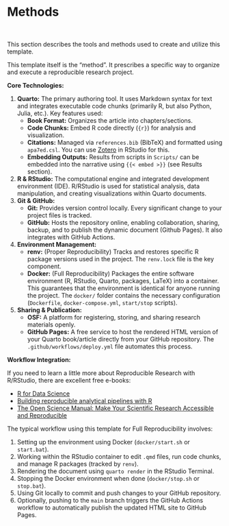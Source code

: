 # Methods

<br>

This section describes the tools and methods used to create and utilize this template.

This template itself is the "method". It prescribes a specific way to organize and execute a reproducible research project.

**Core Technologies:**

1.  **Quarto:** The primary authoring tool. It uses Markdown syntax for text and integrates executable code chunks (primarily R, but also Python, Julia, etc.). Key features used:
    -   **Book Format:** Organizes the article into chapters/sections.
    -   **Code Chunks:** Embed R code directly (`{r}`) for analysis and visualization.
    -   **Citations:** Managed via `references.bib` (BibTeX) and formatted using `apa7ed.csl`. You can use [Zotero](https://www.zotero.org/) in RStudio for this.
    -   **Embedding Outputs:** Results from scripts in `Scripts/` can be embedded into the narrative using `{{< embed >}}` (see Results section).
2.  **R & RStudio:** The computational engine and integrated development environment (IDE). R/RStudio is used for statistical analysis, data manipulation, and creating visualizations within Quarto documents.
3.  **Git & GitHub:**
    -   **Git:** Provides version control locally. Every significant change to your project files is tracked.
    -   **GitHub:** Hosts the repository online, enabling collaboration, sharing, backup, and to publish the dynamic document (Github Pages). It also integrates with GitHub Actions.
4.  **Environment Management:**
    -   **renv:** (Proper Reproducibility) Tracks and restores specific R package versions used in the project. The `renv.lock` file is the key component.
    -   **Docker:** (Full Reproducibility) Packages the entire software environment (R, RStudio, Quarto, packages, LaTeX) into a container. This guarantees that the environment is identical for anyone running the project. The `docker/` folder contains the necessary configuration (`Dockerfile`, `docker-compose.yml`, `start/stop` scripts).
5.  **Sharing & Publication:**
    -   **OSF:** A platform for registering, storing, and sharing research materials openly.
    -   **GitHub Pages:** A free service to host the rendered HTML version of your Quarto book/article directly from your GitHub repository. The `.github/workflows/deploy.yml` file automates this process.

**Workflow Integration:**

If you need to learn a little more about Reproducible Research with R/RStudio, there are excellent free e-books:

-   [R for Data Science](https://r4ds.hadley.nz/)
-   [Building reproducible analytical pipelines with R](https://raps-with-r.dev/)
-   [The Open Science Manual: Make Your Scientific Research Accessible and Reproducible](https://arca-dpss.github.io/manual-open-science/)

The typical workflow using this template for Full Reproducibility involves:

1.  Setting up the environment using Docker (`docker/start.sh` or `start.bat`).
2.  Working within the RStudio container to edit `.qmd` files, run code chunks, and manage R packages (tracked by `renv`).
3.  Rendering the document using `quarto render` in the RStudio Terminal.
4.  Stopping the Docker environment when done (`docker/stop.sh` or `stop.bat`).
5.  Using Git locally to commit and push changes to your GitHub repository.
6.  Optionally, pushing to the `main` branch triggers the GitHub Actions workflow to automatically publish the updated HTML site to GitHub Pages.
